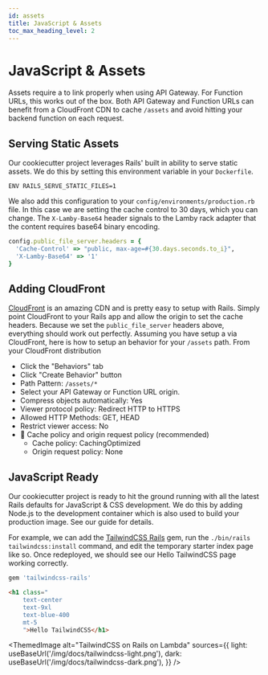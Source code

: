 ```yaml
---
id: assets
title: JavaScript & Assets
toc_max_heading_level: 2
---
```


# JavaScript & Assets


Assets require a <DocLink id="custom-domain" name="Custom Domain Name" /> to link properly when using API Gateway. For Function URLs, this works out of the box. Both API Gateway and Function URLs can benefit from a CloudFront CDN to cache `/assets` and avoid hitting your backend function on each request.

## Serving Static Assets

Our <DocLink id="quick-start" /> cookiecutter project leverages Rails' built in ability to serve static assets. We do this by setting this environment variable in your `Dockerfile`.

```docker title="Dockerfile"
ENV RAILS_SERVE_STATIC_FILES=1
```

We also add this configuration to your `config/environments/production.rb` file. In this case we are setting the cache control to 30 days, which you can change. The `X-Lamby-Base64` header signals to the Lamby rack adapter that the content requires base64 binary encoding.

```ruby title="config/environments/production.rb"
config.public_file_server.headers = {
  'Cache-Control' => "public, max-age=#{30.days.seconds.to_i}",
  'X-Lamby-Base64' => '1'
}
```

## Adding CloudFront

[CloudFront](https://aws.amazon.com/cloudfront/) is an amazing CDN and is pretty easy to setup with Rails. Simply point CloudFront to your Rails app and allow the origin to set the cache headers. Because we set the `public_file_server` headers above, everything should work out perfectly. Assuming you have setup a <DocLink id="custom-domain" name="Custom Domain Name" /> via CloudFront, here is how to setup an behavior for your `/assets` path. From your CloudFront distribution

- Click the "Behaviors" tab 
- Click "Create Behavior" button
- Path Pattern: `/assets/*`
- Select your API Gateway or Function URL origin.
- Compress objects automatically: Yes
- Viewer protocol policy: Redirect HTTP to HTTPS
- Allowed HTTP Methods: GET, HEAD
- Restrict viewer access: No
- 🔘 Cache policy and origin request policy (recommended)
  - Cache policy: CachingOptimized
  - Origin request policy: None

## JavaScript Ready

Our <DocLink id="quick-start" /> cookiecutter project is ready to hit the ground running with all the latest Rails defaults for JavaScript & CSS development. We do this by adding Node.js to the development container which is also used to build your production image. See our <DocLink id="anatomy" /> guide for details.

For example, we can add the [TailwindCSS Rails](https://github.com/rails/tailwindcss-rails) gem, run the `./bin/rails tailwindcss:install` command, and edit the temporary starter index page like so. Once redeployed, we should see our Hello TailwindCSS page working correctly.

```ruby title="Gemfile"
gem 'tailwindcss-rails'
```

```html title="app/views/application/index.html.erb"
<h1 class="
    text-center
    text-9xl
    text-blue-400
    mt-5
    ">Hello TailwindCSS</h1>
```

<ThemedImage
  alt="TailwindCSS on Rails on Lambda"
  sources={{
    light: useBaseUrl('/img/docs/tailwindcss-light.png'),
    dark: useBaseUrl('/img/docs/tailwindcss-dark.png'),
  }}
/>


